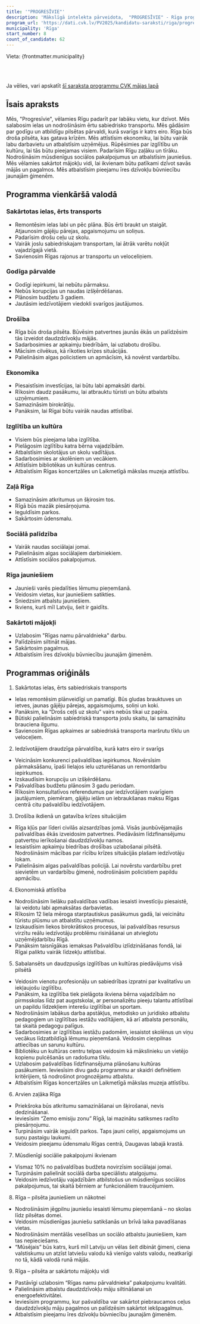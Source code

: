 ```yaml
---
title: '"PROGRESĪVIE"'
description: 'Mākslīgā intelekta pārveidota,  "PROGRESĪVIE" - Rīga programma vienkāršā valodā'
program_url: 'https://dati.cvk.lv/PV2025/kandidatu-saraksti/riga/progresivie'
municipality: 'Rīga'
start_number: 8
count_of_candidate: 62
---
```



Vieta: {frontmatter.municipality}<br/>

<Badge text="Sakārtotas ielas" variant="note" size="small" /> <Badge text="Draudzīga pārvaldība" variant="note" size="small" /> <Badge text="Drošība un gatavība krīzēm" variant="note" size="small" /> <Badge text="Ekonomiskā attīstība" variant="note" size="small" /> <Badge text="Zaļāka Rīga" variant="note" size="small" />

<br/><br/> 

<Card title='Šis ir mākslīga intelekta ģenerēts apraksts' icon='starlight'>
    Ja vēlies, vari apskatīt <a href={frontmatter.program_url} target='_blank'>šī saraksta programmu CVK mājas lapā</a>
    </Card>

## Īsais apraksts

Mēs, "Progresīvie", vēlamies Rīgu padarīt par labāku vietu, kur dzīvot. Mēs salabosim ielas un nodrošināsim ērtu sabiedrisko transportu. Mēs gādāsim par godīgu un atbildīgu pilsētas pārvaldi, kurā svarīgs ir katrs eiro. Rīga būs droša pilsēta, kas gatava krīzēm. Mēs attīstīsim ekonomiku, lai būtu vairāk labu darbavietu un atbalstīsim uzņēmējus. Rūpēsimies par izglītību un kultūru, lai tās būtu pieejamas visiem. Padarīsim Rīgu zaļāku un tīrāku. Nodrošināsim mūsdienīgus sociālos pakalpojumus un atbalstīsim jauniešus. Mēs vēlamies sakārtot mājokļu vidi, lai ikvienam būtu patīkami dzīvot savās mājās un pagalmos. Mēs atbalstīsim pieejamu īres dzīvokļu būvniecību jaunajām ģimenēm.

## Programma vienkāršā valodā

### Sakārtotas ielas, ērts transports

*   Remontēsim ielas labi un pēc plāna. Būs ērti braukt un staigāt. Atjaunosim gājēju pārejas, apgaismojumu un soliņus.
*   Padarīsim drošu ceļu uz skolu.
*   Vairāk joslu sabiedriskajam transportam, lai ātrāk varētu nokļūt vajadzīgajā vietā.
*   Savienosim Rīgas rajonus ar transportu un veloceliņiem.

### Godīga pārvalde

*   Godīgi iepirkumi, lai nebūtu pārmaksu.
*   Nebūs korupcijas un naudas izšķērdēšanas.
*   Plānosim budžetu 3 gadiem.
*   Jautāsim iedzīvotājiem viedokli svarīgos jautājumos.

### Drošība

*   Rīga būs droša pilsēta. Būvēsim patvertnes jaunās ēkās un palīdzēsim tās izveidot daudzdzīvokļu mājās.
*   Sadarbosimies ar apkaimju biedrībām, lai uzlabotu drošību.
*   Mācīsim cilvēkus, kā rīkoties krīzes situācijās.
*   Palielināsim algas policistiem un apmācīsim, kā novērst vardarbību.

### Ekonomika

*   Piesaistīsim investīcijas, lai būtu labi apmaksāti darbi.
*   Rīkosim daudz pasākumu, lai atbrauktu tūristi un būtu atbalsts uzņēmumiem.
*   Samazināsim birokrātiju.
*   Panāksim, lai Rīgai būtu vairāk naudas attīstībai.

### Izglītība un kultūra

*   Visiem būs pieejama laba izglītība.
*   Pielāgosim izglītību katra bērna vajadzībām.
*   Atbalstīsim skolotājus un skolu vadītājus.
*   Sadarbosimies ar skolēniem un vecākiem.
*   Attīstīsim bibliotēkas un kultūras centrus.
*   Atbalstīsim Rīgas koncertzāles un Laikmetīgā mākslas muzeja attīstību.

### Zaļā Rīga

*   Samazināsim atkritumus un šķirosim tos.
*   Rīgā būs mazāk piesārņojuma.
*   Ieguldīsim parkos.
*   Sakārtosim ūdensmalu.

### Sociālā palīdzība

*   Vairāk naudas sociālajai jomai.
*   Palielināsim algas sociālajiem darbiniekiem.
*   Attīstīsim sociālos pakalpojumus.

### Rīga jauniešiem

*   Jaunieši varēs piedalīties lēmumu pieņemšanā.
*   Veidosim vietas, kur jauniešiem satikties.
*   Sniedzsim atbalstu jauniešiem.
*   Ikviens, kurš mīl Latviju, šeit ir gaidīts.

### Sakārtoti mājokļi

*   Uzlabosim "Rīgas namu pārvaldnieka" darbu.
*   Palīdzēsim siltināt mājas.
*   Sakārtosim pagalmus.
*   Atbalstīsim īres dzīvokļu būvniecību jaunajām ģimenēm.

## Programmas oriģināls

1. Sakārtotas ielas, ērts sabiedriskais transports

- Ielas remontēsim plānveidīgi un pamatīgi. Būs gludas brauktuves un ietves, jaunas gājēju pārejas, apgaismojums, soliņi un koki.
- Panāksim, ka “Drošs ceļš uz skolu” vairs nebūs tikai uz papīra.
- Būtiski palielināsim sabiedriskā transporta joslu skaitu, lai samazinātu brauciena ilgumu.
- Savienosim Rīgas apkaimes ar sabiedriskā transporta maršrutu tīklu un veloceļiem.

2. Iedzīvotājiem draudzīga pārvaldība, kurā katrs eiro ir svarīgs

- Veicināsim konkurenci pašvaldības iepirkumos. Novērsīsim pārmaksāšanu, īpaši lielajos ielu uzturēšanas un remontdarbu iepirkumos.
- Izskaudīsim korupciju un izšķērdēšanu.
- Pašvaldības budžetu plānosim 3 gadu periodam.
- Rīkosim konsultatīvos referendumus par iedzīvotājiem svarīgiem jautājumiem, piemēram, gājēju ielām un iebraukšanas maksu Rīgas centrā citu pašvaldību iedzīvotājiem.

3. Drošība ikdienā un gatavība krīzes situācijām

- Rīga kļūs par līderi civilās aizsardzības jomā. Visās jaunbūvējamajās pašvaldības ēkās izveidosim patvertnes. Piedāvāsim līdzfinansējumu patvertņu ierīkošanai daudzdzīvokļu namos.
- Iesaistīsim apkaimju biedrības drošības uzlabošanai pilsētā. Nodrošināsim mācības par rīcību krīzes situācijās plašam iedzīvotāju lokam.
- Palielināsim algas pašvaldības policijā. Lai novērstu vardarbību pret sievietēm un vardarbību ģimenē, nodrošināsim policistiem papildu apmācību.

4. Ekonomiskā attīstība

- Nodrošināsim lielāku pašvaldības vadības iesaisti investīciju piesaistē, lai veidotu labi apmaksātas darbavietas.
- Rīkosim 12 liela mēroga starptautiskus pasākumus gadā, lai veicinātu tūristu plūsmu un atbalstītu uzņēmumus.
- Izskaudīsim liekos birokrātiskos procesus, lai pašvaldības resursus virzītu reālu iedzīvotāju problēmu risināšanai un atvieglotu uzņēmējdarbību Rīgā.
- Panāksim taisnīgākas iemaksas Pašvaldību izlīdzināšanas fondā, lai Rīgai paliktu vairāk līdzekļu attīstībai.

5. Sabalansēts un daudzpusīgs izglītības un kultūras piedāvājums visā pilsētā

- Veidosim vienotu profesionāļu un sabiedrības izpratni par kvalitatīvu un iekļaujošu izglītību.
- Panāksim, ka izglītība tiek pielāgota ikviena bērna vajadzībām no pirmsskolas līdz pat augstskolai, ar personalizētu pieeju talantu attīstībai un papildu līdzekļiem interešu izglītībai un sportam.
- Nodrošināsim labākus darba apstākļus, metodisko un juridisko atbalstu pedagogiem un izglītības iestāžu vadītājiem, kā arī atbalsta personālu, tai skaitā pedagogu palīgus.
- Sadarbosimies ar izglītības iestāžu padomēm, iesaistot skolēnus un viņu vecākus līdzatbildīgā lēmumu pieņemšanā. Veidosim cieņpilnas attiecības un sarunu kultūru.
- Bibliotēku un kultūras centru telpas veidosim kā mākslinieku un vietējo kopienu pulcēšanās un radošuma tīklu.
- Uzlabosim pašvaldības līdzfinansējuma plānošanu kultūras pasākumiem. Ieviesīsim divu gadu programmu ar skaidri definētiem kritērijiem, tā nodrošinot prognozējamu atbalstu.
- Atbalstīsim Rīgas koncertzāles un Laikmetīgā mākslas muzeja attīstību.

6. Arvien zaļāka Rīga

- Priekšroka būs atkritumu samazināšanai un šķirošanai, nevis dedzināšanai.
- Ieviesīsim “Zemo emisiju zonu” Rīgā, lai mazinātu satiksmes radīto piesārņojumu.
- Turpināsim vairāk ieguldīt parkos. Taps jauni celiņi, apgaismojums un suņu pastaigu laukumi.
- Veidosim pieejamu ūdensmalu Rīgas centrā, Daugavas labajā krastā.

7. Mūsdienīgi sociālie pakalpojumi ikvienam

- Vismaz 10% no pašvaldības budžeta novirzīsim sociālajai jomai.
- Turpināsim palielināt sociālā darba speciālistu atalgojumu.
- Veidosim iedzīvotāju vajadzībām atbilstošus un mūsdienīgus sociālos pakalpojumus, tai skaitā bērniem ar funkcionāliem traucējumiem.

8. Rīga – pilsēta jauniešiem un nākotnei

- Nodrošināsim jēgpilnu jauniešu iesaisti lēmumu pieņemšanā – no skolas līdz pilsētas domei.
- Veidosim mūsdienīgas jauniešu satikšanās un brīvā laika pavadīšanas vietas.
- Nodrošināsim mentālās veselības un sociālo atbalstu jauniešiem, kam tas nepieciešams.
- “Mūsējais” būs katrs, kurš mīl Latviju un vēlas šeit dibināt ģimeni, ciena valstiskumu un atzīst latviešu valodu kā vienīgo valsts valodu, neatkarīgi no tā, kādā valodā runā mājās.

9. Rīga – pilsēta ar sakārtotu mājokļu vidi

- Pastāvīgi uzlabosim “Rīgas namu pārvaldnieka” pakalpojumu kvalitāti.
- Palielināsim atbalstu daudzdzīvokļu māju siltināšanai un energoefektivitātei.
- Ieviesīsim programmu, kur pašvaldība var sakārtot piebraucamos ceļus daudzdzīvokļu māju pagalmos un palīdzēsim sakārtot iekšpagalmus.
- Atbalstīsim pieejamu īres dzīvokļu būvniecību jaunajām ģimenēm.
